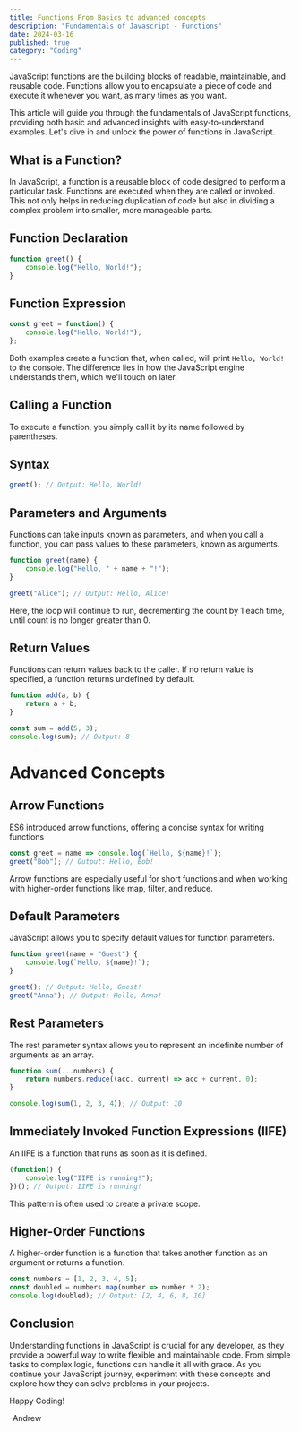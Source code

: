 ```yaml
---
title: Functions From Basics to advanced concepts
description: "Fundamentals of Javascript - Functions"
date: 2024-03-16
published: true
category: "Coding"
---
```


JavaScript functions are the building blocks of readable, maintainable, and reusable code. Functions allow you to encapsulate a piece of code and execute it whenever you want, as many times as you want.

This article will guide you through the fundamentals of JavaScript functions, providing both basic and advanced insights with easy-to-understand examples. Let's dive in and unlock the power of functions in JavaScript.

## What is a Function?

In JavaScript, a function is a reusable block of code designed to perform a particular task. Functions are executed when they are called or invoked. This not only helps in reducing duplication of code but also in dividing a complex problem into smaller, more manageable parts.

## Function Declaration

```jsx
function greet() {
    console.log("Hello, World!");
}
```
## Function Expression

```jsx
const greet = function() {
    console.log("Hello, World!");
};
```
Both examples create a function that, when called, will print `Hello, World!` to the console. The difference lies in how the JavaScript engine understands them, which we'll touch on later.

## Calling a Function

To execute a function, you simply call it by its name followed by parentheses.

## Syntax

```jsx
greet(); // Output: Hello, World!
```
## Parameters and Arguments

Functions can take inputs known as parameters, and when you call a function, you can pass values to these parameters, known as arguments.

```jsx
function greet(name) {
    console.log("Hello, " + name + "!");
}

greet("Alice"); // Output: Hello, Alice!
```
Here, the loop will continue to run, decrementing the count by 1 each time, until count is no longer greater than 0.

## Return Values

Functions can return values back to the caller. If no return value is specified, a function returns undefined by default.

```jsx
function add(a, b) {
    return a + b;
}

const sum = add(5, 3);
console.log(sum); // Output: 8
```
# Advanced Concepts

## Arrow Functions

ES6 introduced arrow functions, offering a concise syntax for writing functions

```jsx
const greet = name => console.log(`Hello, ${name}!`);
greet("Bob"); // Output: Hello, Bob!
```
Arrow functions are especially useful for short functions and when working with higher-order functions like map, filter, and reduce.

## Default Parameters

JavaScript allows you to specify default values for function parameters.

```jsx
function greet(name = "Guest") {
    console.log(`Hello, ${name}!`);
}

greet(); // Output: Hello, Guest!
greet("Anna"); // Output: Hello, Anna!
```
## Rest Parameters

The rest parameter syntax allows you to represent an indefinite number of arguments as an array.

```jsx
function sum(...numbers) {
    return numbers.reduce((acc, current) => acc + current, 0);
}

console.log(sum(1, 2, 3, 4)); // Output: 10
```

## Immediately Invoked Function Expressions (IIFE)

An IIFE is a function that runs as soon as it is defined.

```jsx
(function() {
    console.log("IIFE is running!");
})(); // Output: IIFE is running!
```
This pattern is often used to create a private scope.

## Higher-Order Functions

A higher-order function is a function that takes another function as an argument or returns a function.

```jsx
const numbers = [1, 2, 3, 4, 5];
const doubled = numbers.map(number => number * 2);
console.log(doubled); // Output: [2, 4, 6, 8, 10]
```
## Conclusion

Understanding functions in JavaScript is crucial for any developer, as they provide a powerful way to write flexible and maintainable code. From simple tasks to complex logic, functions can handle it all with grace. As you continue your JavaScript journey, experiment with these concepts and explore how they can solve problems in your projects. 

Happy Coding!

 -Andrew